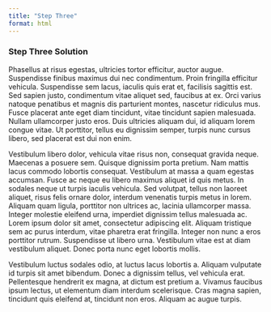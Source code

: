 ```yaml
---
title: "Step Three"
format: html
---
```


### Step Three Solution

Phasellus at risus egestas, ultricies tortor efficitur, auctor augue. Suspendisse finibus maximus dui nec condimentum. Proin fringilla efficitur vehicula. Suspendisse sem lacus, iaculis quis erat et, facilisis sagittis est. Sed sapien justo, condimentum vitae aliquet sed, faucibus at ex. Orci varius natoque penatibus et magnis dis parturient montes, nascetur ridiculus mus. Fusce placerat ante eget diam tincidunt, vitae tincidunt sapien malesuada. Nullam ullamcorper justo eros. Duis ultricies aliquam dui, id aliquam lorem congue vitae. Ut porttitor, tellus eu dignissim semper, turpis nunc cursus libero, sed placerat est dui non enim.

Vestibulum libero dolor, vehicula vitae risus non, consequat gravida neque. Maecenas a posuere sem. Quisque dignissim porta pretium. Nam mattis lacus commodo lobortis consequat. Vestibulum at massa a quam egestas accumsan. Fusce ac neque eu libero maximus aliquet id quis metus. In sodales neque ut turpis iaculis vehicula. Sed volutpat, tellus non laoreet aliquet, risus felis ornare dolor, interdum venenatis turpis metus in lorem. Aliquam quam ligula, porttitor non ultrices ac, lacinia ullamcorper massa. Integer molestie eleifend urna, imperdiet dignissim tellus malesuada ac. Lorem ipsum dolor sit amet, consectetur adipiscing elit. Aliquam tristique sem ac purus interdum, vitae pharetra erat fringilla. Integer non nunc a eros porttitor rutrum. Suspendisse ut libero urna. Vestibulum vitae est at diam vestibulum aliquet. Donec porta nunc eget lobortis mollis.

Vestibulum luctus sodales odio, at luctus lacus lobortis a. Aliquam vulputate id turpis sit amet bibendum. Donec a dignissim tellus, vel vehicula erat. Pellentesque hendrerit ex magna, at dictum est pretium a. Vivamus faucibus ipsum lectus, ut elementum diam interdum scelerisque. Cras magna sapien, tincidunt quis eleifend at, tincidunt non eros. Aliquam ac augue turpis.